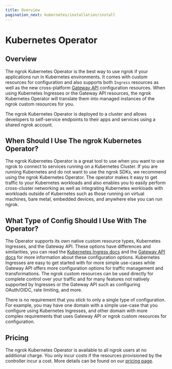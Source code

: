 ```yaml
---
title: Overview
pagination_next: kubernetes/installation/install
---
```


# Kubernetes Operator

## Overview

The ngrok Kubernetes Operator is the best way to use ngrok if your applications run in Kubernetes environments.
It comes with custom resources for configuration and also supports both `Ingress` resources as well as the new cross-platform [Gateway API](https://gateway-api.sigs.k8s.io/) configuration resources.
When using Kubernetes Ingresses or the Gateway API resources, the ngrok Kubernetes Operator will translate them into managed instances of the ngrok custom resources for you.

The ngrok Kubernetes Operator is deployed to a cluster and allows developers to self-service endpoints to their apps and services using a shared ngrok account.

## When Should I Use The ngrok Kubernetes Operator?

The ngrok Kubernetes Operator is a great tool to use when you want to use ngrok to connect to services running on a Kubernetes Cluster. If you are running Kubernetes and do not want to use the ngrok SDKs, we recommend using the ngrok Kubernetes Operator.
The operator makes it easy to get traffic to your Kubernetes workloads and also enables you to easily perform cross-cluster networking as well as integrating Kubernetes workloads with workloads outside of Kubernetes such as those running on
virtual machines, bare metal, embedded devices, and anywhere else you can run ngrok.

## What Type of Config Should I Use With The Operator?

The Operator supports its own native custom resource types, Kubernetes Ingresses, and the Gateway API.
These options have differences and similarities, you can read the [Kubernetes Ingress docs][] and the [Gateway API docs][] for more information about these configuration options.
Kubernetes Ingresses are easy to get started with for more simple use-cases while Gateway API offers more configuration options for traffic management and transformations.
The ngrok custom resources can be used directly for complete control over your traffic and for many features not natively supported by Ingresses or the Gateway API such as configuring
OAuth/OIDC, rate limiting, and more.

There is no requirement that you stick to only a single type of configuration. For example, you may have one domain with a simple use-case that you configure using Kubernetes Ingresses, and other
domain with more complex requirements that uses Gateway API or ngrok custom resources for configuration.

## Pricing

The ngrok Kubernetes Operator is available to all ngrok users at no
additional charge. You only incur costs if the resources provisioned by the
controller incur a cost. More details can be found on our [pricing page](https://ngrok.com/pricing).

[Kubernetes Ingress docs]: https://kubernetes.io/docs/concepts/services-networking/ingress/
[Gateway API docs]: https://gateway-api.sigs.k8s.io/
